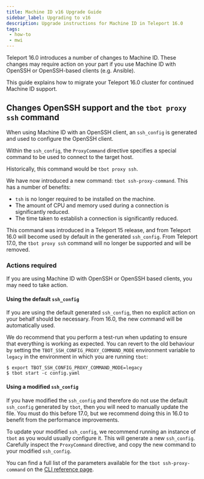 ```yaml
---
title: Machine ID v16 Upgrade Guide
sidebar_label: Upgrading to v16
description: Upgrade instructions for Machine ID in Teleport 16.0
tags:
 - how-to
 - mwi
---
```


Teleport 16.0 introduces a number of changes to Machine ID. These changes may require action on your part if you use Machine ID with OpenSSH or OpenSSH-based clients (e.g. Ansible).

This guide explains how to migrate your Teleport 16.0 cluster for continued Machine ID support.

## Changes OpenSSH support and the `tbot proxy ssh` command

When using Machine ID with an OpenSSH client, an `ssh_config` is generated and
used to configure the OpenSSH client.

Within the `ssh_config`, the `ProxyCommand` directive specifies a special
command to be used to connect to the target host.

Historically, this command would be `tbot proxy ssh`.

We have now introduced a new command: `tbot ssh-proxy-command`. This has
a number of benefits:

- `tsh` is no longer required to be installed on the machine.
- The amount of CPU and memory used during a connection is significantly reduced.
- The time taken to establish a connection is significantly reduced.

This command was introduced in a Teleport 15 release, and from Teleport 16.0
will become used by default in the generated `ssh_config`. From Teleport 17.0,
the `tbot proxy ssh` command will no longer be supported and will be removed.

### Actions required

If you are using Machine ID with OpenSSH or OpenSSH based clients, you may need
to take action.

#### Using the default `ssh_config`

If you are using the default generated `ssh_config`, then no explicit action
on your behalf should be necessary. From 16.0, the new command will be
automatically used.

We do recommend that you perform a test-run when updating to ensure that
everything is working as expected. You can revert to the old behaviour by
setting the `TBOT_SSH_CONFIG_PROXY_COMMAND_MODE` environment variable to
`legacy` in the environment in which you are running `tbot`:

```code
$ export TBOT_SSH_CONFIG_PROXY_COMMAND_MODE=legacy
$ tbot start -c config.yaml
```

#### Using a modified `ssh_config`

If you have modified the `ssh_config` and therefore do not use the default
`ssh_config` generated by `tbot`, then you will need to manually update the
file. You must do this before 17.0, but we recommend doing this in 16.0 to
benefit from the performance improvements.

To update your modified `ssh_config`, we recommend running an instance of `tbot`
as you would usually configure it. This will generate a new `ssh_config`.
Carefully inspect the `ProxyCommand` directive, and copy the new command to
your modified `ssh_config`.

You can find a full list of the parameters available for the
`tbot ssh-proxy-command` on the
[CLI reference page](../../cli/tbot.mdx).
